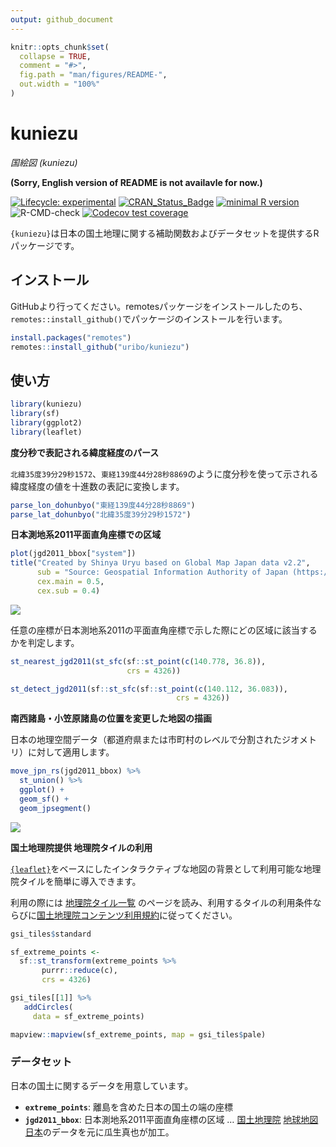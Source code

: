 ```yaml
---
output: github_document
---
```


<!-- README.md is generated from README.Rmd. Please edit that file -->

```r
knitr::opts_chunk$set(
  collapse = TRUE,
  comment = "#>",
  fig.path = "man/figures/README-",
  out.width = "100%"
)
```

# kuniezu

*国絵図 (kuniezu)*

**(Sorry, English version of README is not availavle for now.)**

<!-- badges: start -->
[![Lifecycle: experimental](https://img.shields.io/badge/lifecycle-experimental-orange.svg)](https://www.tidyverse.org/lifecycle/#experimental) [![CRAN\_Status\_Badge](http://www.r-pkg.org/badges/version/kuniezu)](https://cran.r-project.org/package=kuniezu)
[![minimal R version](https://img.shields.io/badge/R%3E%3D-3.3.0-blue.svg)](https://cran.r-project.org/)
![R-CMD-check](https://github.com/uribo/kuniezu/workflows/R-CMD-check/badge.svg)
[![Codecov test coverage](https://codecov.io/gh/uribo/kuniezu/branch/master/graph/badge.svg)](https://codecov.io/gh/uribo/kuniezu?branch=master)
<!-- badges: end -->

`{kuniezu}`は日本の国土地理に関する補助関数およびデータセットを提供するRパッケージです。

## インストール

GitHubより行ってください。remotesパッケージをインストールしたのち、`remotes::install_github()`でパッケージのインストールを行います。

``` r
install.packages("remotes")
remotes::install_github("uribo/kuniezu")
```

## 使い方

```r
library(kuniezu)
library(sf)
library(ggplot2)
library(leaflet)
```

**度分秒で表記される緯度経度のパース**

`北緯35度39分29秒1572`、`東経139度44分28秒8869`のように度分秒を使って示される緯度経度の値を十進数の表記に変換します。

```r
parse_lon_dohunbyo("東経139度44分28秒8869")
parse_lat_dohunbyo("北緯35度39分29秒1572")
```


**日本測地系2011平面直角座標での区域**

```r
plot(jgd2011_bbox["system"])
title("Created by Shinya Uryu based on Global Map Japan data v2.2",
      sub = "Source: Geospatial Information Authority of Japan (https://www.gsi.go.jp/kankyochiri/gm_japan_e.html)",
      cex.main = 0.5,
      cex.sub = 0.4)
```

![](man/figures/README-jgd2011_area-1.png)

任意の座標が日本測地系2011の平面直角座標で示した際にどの区域に該当するかを判定します。

```r
st_nearest_jgd2011(st_sfc(sf::st_point(c(140.778, 36.8)), 
                          crs = 4326))

st_detect_jgd2011(sf::st_sfc(sf::st_point(c(140.112, 36.083)),
                                     crs = 4326))
```

**南西諸島・小笠原諸島の位置を変更した地図の描画**

日本の地理空間データ（都道府県または市町村のレベルで分割されたジオメトリ）に対して適用します。

```r
move_jpn_rs(jgd2011_bbox) %>%
  st_union() %>% 
  ggplot() +
  geom_sf() +
  geom_jpsegment()
```

![](man/figures/README-move_jpsegment-1.png)

**国土地理院提供 地理院タイルの利用**

[`{leaflet}`](https://CRAN.R-project.org/package=leaflet)をベースにしたインタラクティブな地図の背景として利用可能な地理院タイルを簡単に導入できます。

利用の際には [地理院タイル一覧](http://maps.gsi.go.jp/development/ichiran.html) のページを読み、利用するタイルの利用条件ならびに[国土地理院コンテンツ利用規約](https://www.gsi.go.jp/kikakuchousei/kikakuchousei40182.html)に従ってください。

```r
gsi_tiles$standard

sf_extreme_points <- 
  sf::st_transform(extreme_points %>%
       purrr::reduce(c),
       crs = 4326)

gsi_tiles[[1]] %>%
   addCircles(
     data = sf_extreme_points)

mapview::mapview(sf_extreme_points, map = gsi_tiles$pale)
```

### データセット

日本の国土に関するデータを用意しています。

- **`extreme_points`**: 離島を含めた日本の国土の端の座標
- **`jgd2011_bbox`**: 日本測地系2011平面直角座標の区域 ... [国土地理院](https://www.gsi.go.jp/top.html) [地球地図日本](https://www.gsi.go.jp/kankyochiri/gm_jpn.html)のデータを元に瓜生真也が加工。
